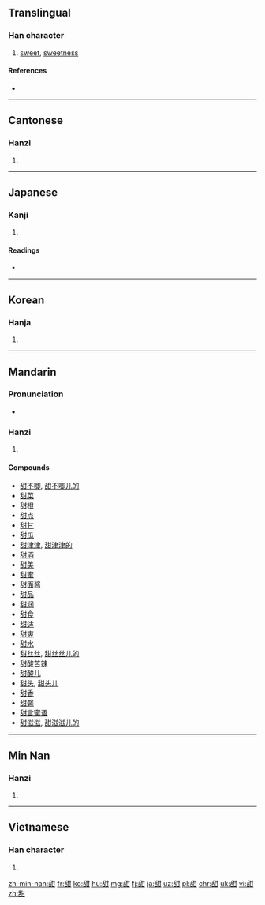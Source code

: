 {{also|甛}}
==Translingual==

===Han character===
{{Han char|rn=99|rad=甘|as=06|sn=11|four=2467<sub>0</sub>|canj=竹口廿一 (HRTM)}}

# [[sweet]], [[sweetness]]

====References====
* {{Han ref|kx=0754.130|dkj=21656|dj=1161.060|hdz=42414.090|uh=751C|ud=29980|bh=B2A2|bd=45730}}

----

==Cantonese==

===Hanzi===
{{yue-hanzi|jyut=|y=tim4}}

# {{defn|lang=yue|sort=甘06}}

----

==Japanese==

===Kanji===
{{ja-kanji|grade=|rs=甘06}}

# {{defn|lang=ja|sort=甘06}}

====Readings====
* {{ja-readings|on=[[てん]] (ten)|kun=[[うまい]] (umai)}}

----

==Korean==

===Hanja===
{{ko-hanja|hangeul=첨|eumhun=|rv=cheom|mr=ch'ŏm|y=chem}}

# {{defn|lang=ko|sort=甘06}}

----

==Mandarin==

===Pronunciation===
* {{audio|Zh-tián.ogg|Audio|lang=cmn}}

===Hanzi===
{{cmn-hanzi|pin=[[tián]] ([[tian2]])|wg=t'ien<sup>2</sup>}}

# {{defn|lang=cmn|sort=甘06}}

====Compounds====
* [[甜不唧]], [[甜不唧儿的]]
* [[甜菜]]
* [[甜橙]]
* [[甜点]]
* [[甜甘]]
* [[甜瓜]]
* [[甜津津]], [[甜津津的]]
* [[甜酒]]
* [[甜美]]
* [[甜蜜]]
* [[甜面酱]]
* [[甜品]]
* [[甜润]]
* [[甜食]]
* [[甜适]]
* [[甜爽]]
* [[甜水]]
* [[甜丝丝]], [[甜丝丝儿的]]
* [[甜酸苦辣]]
* [[甜酸儿]]
* [[甜头]], [[甜头儿]]
* [[甜香]]
* [[甜馨]]
* [[甜言蜜语]]
* [[甜滋滋]], [[甜滋滋儿的]]

----

==Min Nan==

===Hanzi===
{{nan-hanzi|poj=tiⁿ}}

# {{defn|lang=nan}}

----

==Vietnamese==

===Han character===
{{vi-hantu|[[điềm]]|rs=甘06}}

# {{defn|lang=vi|sort=甘06}}

[[zh-min-nan:甜]]
[[fr:甜]]
[[ko:甜]]
[[hu:甜]]
[[mg:甜]]
[[fj:甜]]
[[ja:甜]]
[[uz:甜]]
[[pl:甜]]
[[chr:甜]]
[[uk:甜]]
[[vi:甜]]
[[zh:甜]]